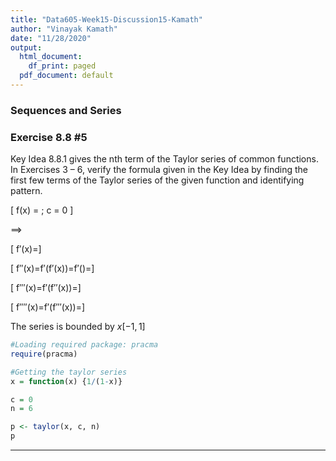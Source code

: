 ---
title: "Data605-Week15-Discussion15-Kamath"
author: "Vinayak Kamath"
date: "11/28/2020"
output:
  html_document:
    df_print: paged
  pdf_document: default
---

### Sequences and Series
  
### Exercise 8.8 #5   

Key Idea 8.8.1 gives the nth term of the Taylor series of common functions. In Exercises 3 – 6, verify the formula given in the Key Idea by finding the first few terms of the Taylor series of the given function and identifying pattern.

\[ f(x) = \frac{1}{(1 - x)}; c = 0  \]

==> 

\[ f′(x)=\frac{1}{(1 - x)^2}\]  

\[ f′′(x)=f′(f′(x))=f′(\frac{1}{(1 - x)^2})=\frac{2}{(1−x)^3}\]  

\[ f′′′(x)=f′(f′′(x))=\frac{6}{(1−x)^4}\]  

\[ f′′′′(x)=f′(f′′′(x))=\frac{6∗4}{(1−x)^5}\]  

The series is bounded by $x[−1,1]$


```{r}
#Loading required package: pracma
require(pracma)

#Getting the taylor series
x = function(x) {1/(1-x)}

c = 0
n = 6

p <- taylor(x, c, n)
p

```

---
